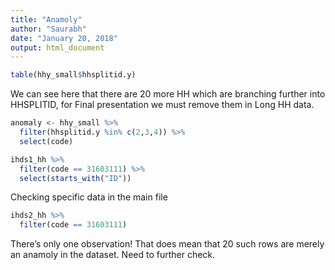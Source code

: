 ```yaml
---
title: "Anamoly"
author: "Saurabh"
date: "January 20, 2018"
output: html_document
---
```




```r
table(hhy_small$hhsplitid.y)
```
We can see here that there are 20 more HH which are branching further into HHSPLITID, for Final presentation we must remove them in Long HH data.


```r
anomaly <- hhy_small %>%
  filter(hhsplitid.y %in% c(2,3,4)) %>%
  select(code)
```

```r
ihds1_hh %>%
  filter(code == 31603111) %>%
  select(starts_with("ID"))
```


Checking specific data in the main file
```r
ihds2_hh %>%
  filter(code == 31603111)
```
There's only one observation! That does mean that 20 such rows are merely an anamoly in the dataset. Need to further check.